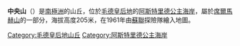 {{coord|70|45|S|11|40|E|display=title}}

'''中央山'''（{{lang-en|Tsentral'naya Hill}}）是[[南極洲|南極洲]]的山丘，位於[[毛德皇后地|毛德皇后地]]的[[阿斯特里德公主海岸|阿斯特里德公主海岸]]，屬於[[席爾馬赫山|席爾馬赫山]]的一部分，海拔高度205米，在1961年由[[蘇聯|蘇聯]]探險隊繪入地圖。

{{DEFAULTSORT:Tsentral'naya Hill}}
[[Category:毛德皇后地山丘|Category:毛德皇后地山丘]]
[[Category:阿斯特里德公主海岸|Category:阿斯特里德公主海岸]]


{{PrincessAstridCoast-geo-stub}}